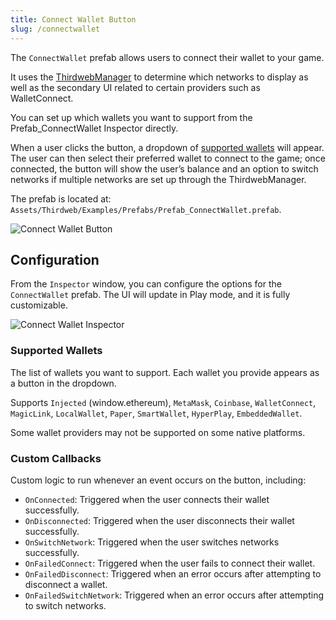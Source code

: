 ```yaml
---
title: Connect Wallet Button
slug: /connectwallet
---
```


The `ConnectWallet` prefab allows users to connect their wallet to your game.

It uses the [ThirdwebManager](/unity/ThirdwebManager) to determine which networks to display as well as the secondary UI related to certain providers such as WalletConnect.

You can set up which wallets you want to support from the Prefab_ConnectWallet Inspector directly.

When a user clicks the button, a dropdown of [supported wallets](#supported-wallets) will appear. The user can then
select their preferred wallet to connect to the game; once connected, the button will show the user&rsquo;s balance and an option to
switch networks if multiple networks are set up through the ThirdwebManager.

The prefab is located at: `Assets/Thirdweb/Examples/Prefabs/Prefab_ConnectWallet.prefab`.

![Connect Wallet Button](../assets/connectwallet.png)

## Configuration

From the `Inspector` window, you can configure the options for the `ConnectWallet` prefab. The UI will update in Play mode, and it is fully customizable.

![Connect Wallet Inspector](../assets/connectwalletinspector.png)

### Supported Wallets

The list of wallets you want to support.
Each wallet you provide appears as a button in the dropdown.

Supports `Injected` (window.ethereum), `MetaMask`, `Coinbase`, `WalletConnect`, `MagicLink`, `LocalWallet`, `Paper`, `SmartWallet`, `HyperPlay`, `EmbeddedWallet`.

Some wallet providers may not be supported on some native platforms.

### Custom Callbacks

Custom logic to run whenever an event occurs on the button, including:

- `OnConnected`: Triggered when the user connects their wallet successfully.
- `OnDisconnected`: Triggered when the user disconnects their wallet successfully.
- `OnSwitchNetwork`: Triggered when the user switches networks successfully.
- `OnFailedConnect`: Triggered when the user fails to connect their wallet.
- `OnFailedDisconnect`: Triggered when an error occurs after attempting to disconnect a wallet.
- `OnFailedSwitchNetwork`: Triggered when an error occurs after attempting to switch networks.
